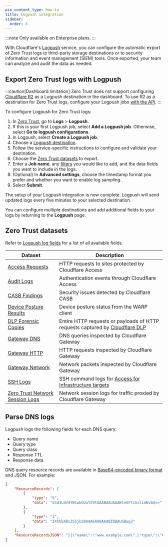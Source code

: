 ```yaml
---
pcx_content_type: how-to
title: Logpush integration
sidebar:
  order: 8
---
```


:::note
Only available on Enterprise plans.
:::

With Cloudflare's [Logpush](/logs/about/) service, you can configure the automatic export of Zero Trust logs to third-party storage destinations or to security information and event management (SIEM) tools. Once exported, your team can analyze and audit the data as needed.

## Export Zero Trust logs with Logpush

:::caution[Dashboard limitation]
Zero Trust does not support configuring [Cloudflare R2](/logs/get-started/enable-destinations/r2/) as a Logpush destination in the dashboard. To use R2 as a destination for Zero Trust logs, configure your Logpush jobs [with the API](/logs/get-started/enable-destinations/r2/#manage-via-api).
:::

To configure Logpush for Zero Trust logs:

1. In [Zero Trust](https://one.dash.cloudflare.com/), go to **Logs** > **Logpush**.
2. If this is your first Logpush job, select **Add a Logpush job**. Otherwise, select **Go to logpush configurations**.
3. In Logpush, select **Create a Logpush job**.
4. Choose a [Logpush destination](/logs/get-started/enable-destinations/).
5. Follow the service-specific instructions to configure and validate your destination.
6. Choose the [Zero Trust datasets](#zero-trust-datasets) to export.
7. Enter a **Job name**, any [filters](/logs/reference/filters/) you would like to add, and the data fields you want to include in the logs.
8. (Optional) In **Advanced settings**, choose the timestamp format you prefer and whether you want to enable log sampling.
9. Select **Submit**.

The setup of your Logpush integration is now complete. Logpush will send updated logs every five minutes to your selected destination.

You can configure multiple destinations and add additional fields to your logs by returning to the **Logpush** page.

## Zero Trust datasets

Refer to [Logpush log fields](/logs/reference/log-fields/) for a list of all available fields.

| Dataset                                                                                            | Description                                                                                                                                                 |
| -------------------------------------------------------------------------------------------------- | ----------------------------------------------------------------------------------------------------------------------------------------------------------- |
| [Access Requests](/logs/reference/log-fields/account/access_requests/)                             | HTTP requests to sites protected by Cloudflare Access                                                                                                       |
| [Audit Logs](/logs/reference/log-fields/account/audit_logs/)                                       | Authentication events through Cloudflare Access                                                                                                             |
| [CASB Findings](/logs/reference/log-fields/account/casb_findings/)                                 | Security issues detected by Cloudflare CASB                                                                                                                 |
| [Device Posture Results](/logs/reference/log-fields/account/device_posture_results/)               | Device posture status from the WARP client                                                                                                                  |
| [DLP Forensic Copies](/logs/reference/log-fields/account/dlp_forensic_copies/)                     | Entire HTTP requests or payloads of HTTP requests captured by [Cloudflare DLP](/cloudflare-one/policies/data-loss-prevention/dlp-policies/logging-options/) |
| [Gateway DNS](/logs/reference/log-fields/account/gateway_dns/)                                     | DNS queries inspected by Cloudflare Gateway                                                                                                                 |
| [Gateway HTTP](/logs/reference/log-fields/account/gateway_http/)                                   | HTTP requests inspected by Cloudflare Gateway                                                                                                               |
| [Gateway Network](/logs/reference/log-fields/account/gateway_network/)                             | Network packets inspected by Cloudflare Gateway                                                                                                             |
| [SSH Logs](/logs/reference/log-fields/account/ssh_logs/)                                           | SSH command logs for [Access for Infrastructure targets](/cloudflare-one/connections/connect-networks/use-cases/ssh/ssh-infrastructure-access/)             |
| [Zero Trust Network Session Logs](/logs/reference/log-fields/account/zero_trust_network_sessions/) | Network session logs for traffic proxied by Cloudflare Gateway                                                                                              |

## Parse DNS logs

Logpush logs the following fields for each DNS query:

- Query name
- Query type
- Query class
- Response TTL
- Response data

DNS query resource records are available in [Base64-encoded binary format](https://datatracker.ietf.org/doc/html/rfc1035#section-4.1.3) and JSON. For example:

```json
{
	"ResourceRecords": [
		{
			"type": "5",
			"data": "d3d3LmV4YW1wbGUuY29tAAABAAUAAABleGFtcGxlLmNvbQ=="
		},
		{
			"type": "1",
			"data": "ZXhhbXBsZS5jb20AAAEAAQAAAQIDBAUGBwgJ"
		}
	],
	"ResourceRecordsJSON": "[{\"name\":\"www.example.com\",\"type\":\"CNAME\",\"class\":\"IN\",\"ttl\":300,\"rdata\":\"example.com.\"},{\"name\":\"example.com\",\"type\":\"A\",\"class\":\"IN\",\"ttl\":300,\"rdata\":\"203.0.113.0\"}]"
}
```
